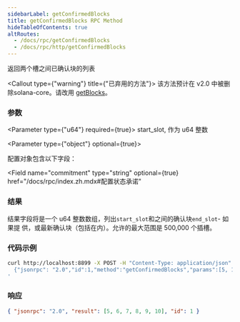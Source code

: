 ```yaml
---
sidebarLabel: getConfirmedBlocks
title: getConfirmedBlocks RPC Method
hideTableOfContents: true
altRoutes:
  - /docs/rpc/getConfirmedBlocks
  - /docs/rpc/http/getConfirmedBlocks
---
```


返回两个槽之间已确认块的列表

<Callout type={"warning"} title={"已弃用的方法"}>
  该方法预计在 v2.0 中被删除solana-core。请改用
  [getBlocks](/docs/rpc/http/getblocks)。
</Callout>

<DocSideBySide>

<DocLeftSide>

### 参数

<Parameter type={"u64"} required={true}>
  start_slot, 作为 u64 整数
</Parameter>

<Parameter type={"object"} optional={true}>

配置对象包含以下字段：

<Field
  name="commitment"
  type="string"
  optional={true}
  href="/docs/rpc/index.zh.mdx#配置状态承诺"
></Field>

</Parameter>

### 结果

结果字段将是一个 u64 整数数组，列出`start_slot`和之间的确认块`end_slot`- 如果提
供，或最新确认块（包括在内）。允许的最大范围是 500,000 个插槽。

</DocLeftSide>

<DocRightSide>

### 代码示例

```bash
curl http://localhost:8899 -X POST -H "Content-Type: application/json" -d '
  {"jsonrpc": "2.0","id":1,"method":"getConfirmedBlocks","params":[5, 10]}
'
```

### 响应

```json
{ "jsonrpc": "2.0", "result": [5, 6, 7, 8, 9, 10], "id": 1 }
```

</DocRightSide>
</DocSideBySide>
